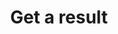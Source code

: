 ---
title: 'Get a result'
openapi: GET /v1/agents/{agentId}/results/{resultId}
description: "API endpoint to retrieve detailed information about a specific agent result by its ID."
---